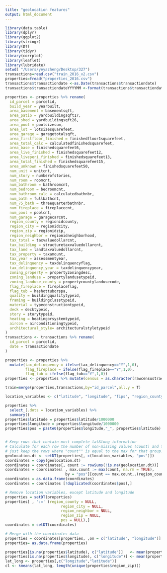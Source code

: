 ```yaml
---
title: "geolocation features"
output: html_document
---
```


```r
library(data.table)
library(dplyr)
library(ggplot2)
library(stringr)
library(DT)
library(tidyr)
library(corrplot)
library(leaflet)
library(lubridate)
setwd( "/Users/yeyazheng/Desktop/327")
transactions=read.csv("train_2016_v2.csv")
properties=fread("properties_2016.csv")
transactions$transactiondate <-as.Date(transactions$transactiondate)
transactions$transactiondateYYYYMM <-format(transactions$transactiondate, "%Y-%m")

properties <- properties %>% rename(
  id_parcel = parcelid,
  build_year = yearbuilt,
  area_basement = basementsqft,
  area_patio = yardbuildingsqft17,
  area_shed = yardbuildingsqft26, 
  area_pool = poolsizesum,  
  area_lot = lotsizesquarefeet, 
  area_garage = garagetotalsqft,
  area_firstfloor_finished = finishedfloor1squarefeet,
  area_total_calc = calculatedfinishedsquarefeet,
  area_base = finishedsquarefeet6,
  area_live_finished = finishedsquarefeet12,
  area_liveperi_finished = finishedsquarefeet13,
  area_total_finished = finishedsquarefeet15,  
  area_unknown = finishedsquarefeet50,
  num_unit = unitcnt, 
  num_story = numberofstories,  
  num_room = roomcnt,
  num_bathroom = bathroomcnt,
  num_bedroom = bedroomcnt,
  num_bathroom_calc = calculatedbathnbr,
  num_bath = fullbathcnt,  
  num_75_bath = threequarterbathnbr, 
  num_fireplace = fireplacecnt,
  num_pool = poolcnt,  
  num_garage = garagecarcnt,  
  region_county = regionidcounty,
  region_city = regionidcity,
  region_zip = regionidzip,
  region_neighbor = regionidneighborhood,  
  tax_total = taxvaluedollarcnt,
  tax_building = structuretaxvaluedollarcnt,
  tax_land = landtaxvaluedollarcnt,
  tax_property = taxamount,
  tax_year = assessmentyear,
  tax_delinquency = taxdelinquencyflag,
  tax_delinquency_year = taxdelinquencyyear,
  zoning_property = propertyzoningdesc,
  zoning_landuse = propertylandusetypeid,
  zoning_landuse_county = propertycountylandusecode,
  flag_fireplace = fireplaceflag, 
  flag_tub = hashottuborspa,
  quality = buildingqualitytypeid,
  framing = buildingclasstypeid,
  material = typeconstructiontypeid,
  deck = decktypeid,
  story = storytypeid,
  heating = heatingorsystemtypeid,
  aircon = airconditioningtypeid,
  architectural_style= architecturalstyletypeid
)
transactions <- transactions %>% rename(
  id_parcel = parcelid,
  date = transactiondate
)

properties <- properties %>% 
  mutate(tax_delinquency = ifelse(tax_delinquency=="Y",1,0),
         flag_fireplace = ifelse(flag_fireplace=="Y",1,0),
         flag_tub = ifelse(flag_tub=="Y",1,0))
properties <- properties %>% mutate(census = as.character(rawcensustractandblock), tract_number = str_sub(census,5,11), tract_block = str_sub(census,12))

train=merge(properties,transactions,by="id_parcel",all.y = T)

location_variables <- c("latitude", "longitude", "fips", "region_county","region_city", "region_zip", "region_neighbor")

properties %>% 
  select_(.dots = location_variables) %>% 
  summary()
properties$latitude = properties$latitude/1000000
properties$longitude = properties$longitude/1000000
properties$pos = paste0(properties$longitude,"_", properties$latitude)


# Keep rows that contain most complete lat&long information
# Calculate for each row the number of non-missing values (count) and then 
# just keep the rows where "count"" is equal to the max for that group.
geolocation.dt <- setDT(properties[, c(location_variables, "pos")])
coordinates = copy(geolocation.dt)
coordinates = coordinates[, count := rowSums(!is.na(geolocation.dt))]
coordinates = coordinates[ , max.count := max(count, na.rm = TRUE), 
                           by = "pos"][count == max.count,.(region_county, region_city, region_neighbor,region_zip, latitude, longitude, pos)]
coordinates = as.data.frame(coordinates)
coordinates = coordinates [!duplicated(coordinates$pos),]

# Remove location variables, except latitude and longitude
properties = setDT(properties)
properties[ , ':=' (region_county = NULL, 
                         region_city = NULL, 
                         region_neighbor = NULL,
                         region_zip = NULL,
                         pos = NULL),]
coordinates = setDT(coordinates)

# Merge with the coordinates data
properties = coordinates[properties, ,on = c("latitude", "longitude")]
properties= as.data.frame(properties)

properties[is.na(properties$latitude), c("latitude")]   <- mean(properties$latitude, na.rm = TRUE)
properties[is.na(properties$longitude), c("longitude")] <- mean(properties$longitude, na.rm = TRUE)
lat_long <- properties[,c("longitude","latitude")]
cl <- kmeans(lat_long, length(unique(properties$region_zip))) 

```